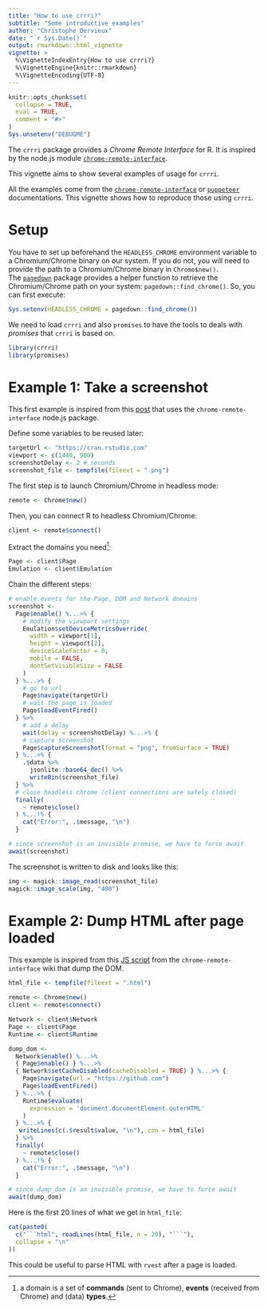 ```yaml
---
title: "How to use crrri?"
subtitle: "Some introductive examples"
author: "Christophe Dervieux"
date: "`r Sys.Date()`"
output: rmarkdown::html_vignette
vignette: >
  %\VignetteIndexEntry{How to use crrri?}
  %\VignetteEngine{knitr::rmarkdown}
  %\VignetteEncoding{UTF-8}
---
```


```r
knitr::opts_chunk$set(
  collapse = TRUE,
  eval = TRUE,
  comment = "#>"
)
Sys.unsetenv("DEBUGME")
```

The `crrri` package provides a _Chrome Remote Interface_ for R. It is inspired by the node.js module [`chrome-remote-interface`](https://www.npmjs.com/package/chrome-remote-interface).

This vignette aims to show several examples of usage for `crrri`.

All the examples come from the [`chrome-remote-interface`](https://www.npmjs.com/package/chrome-remote-interface) or [`puppeteer`](https://www.npmjs.com/package/puppeteer) documentations. This vignette shows how to reproduce those using `crrri`.

# Setup

You have to set up beforehand the `HEADLESS_CHROME` environment variable to a Chromium/Chrome binary on our system. If you do not, you will need to provide the path to a Chromium/Chrome binary in `Chrome$new()`.  
The [`pagedown`](https://cran.r-project.org/package=pagedown) package provides a helper function to retrieve the Chromium/Chrome path on your system: `pagedown::find_chrome()`. So, you can first execute:

```r
Sys.setenv(HEADLESS_CHROME = pagedown::find_chrome())
```

We need to load `crrri` and also `promises` to have the tools to deals with
_promises_ that `crrri` is based on.

```r
library(crrri)
library(promises)
```

# Example 1: Take a screenshot

This first example is inspired from this
[post](https://jonathanmh.com/taking-full-page-screenshots-headless-chrome/) that uses the `chrome-remote-interface` node.js package.

Define some variables to be reused later:

```r
targetUrl <- "https://cran.rstudio.com"
viewport <- c(1440, 900)
screenshotDelay <- 2 # seconds
screenshot_file <- tempfile(fileext = ".png")
```

The first step is to launch Chromium/Chrome in headless mode:

```r
remote <- Chrome$new()
```

Then, you can connect R to headless Chromium/Chrome:

```r
client <- remote$connect()
```

Extract the domains you need^[a domain is a set of **commands** (sent to Chrome), **events** (received from Chrome) and (data) **types**.]:

```r
Page <- client$Page
Emulation <- client$Emulation
```

Chain the different steps:

```r
# enable events for the Page, DOM and Network domains 
screenshot <-
  Page$enable() %...>% {
    # modify the viewport settings
    Emulation$setDeviceMetricsOverride(
      width = viewport[1],
      height = viewport[2],
      deviceScaleFactor = 0,
      mobile = FALSE,
      dontSetVisibleSize = FALSE
    )
  } %...>% {
    # go to url
    Page$navigate(targetUrl)
    # wait the page is loaded
    Page$loadEventFired()
  } %>% 
    # add a delay 
    wait(delay = screenshotDelay) %...>% {
    # capture screenshot
    Page$captureScreenshot(format = "png", fromSurface = TRUE)
  } %...>% {
    .$data %>% 
      jsonlite::base64_dec() %>% 
      writeBin(screenshot_file)
  } %>%
  # close headless chrome (client connections are safely closed)
  finally(
    ~ remote$close()
  ) %...!% {
    cat("Error:", .$message, "\n")
  }
```

```r
# since screenshot is an invisible promise, we have to force await 
await(screenshot)
```

The screenshot is written to disk and looks like this:
```r
img <- magick::image_read(screenshot_file)
magick::image_scale(img, "400")
```

# Example 2: Dump HTML after page loaded

This example is inspired from this [JS script](https://github.com/cyrus-and/chrome-remote-interface/wiki/Dump-HTML-after-page-load) from the `chrome-remote-interface` wiki that dump the DOM.

```r
html_file <- tempfile(fileext = ".html")

remote <- Chrome$new()
client <- remote$connect()

Network <- client$Network
Page <- client$Page
Runtime <- client$Runtime

dump_dom <- 
  Network$enable() %...>%
  { Page$enable() } %...>%
  { Network$setCacheDisabled(cacheDisabled = TRUE) } %...>% { 
    Page$navigate(url = "https://github.com")
    Page$loadEventFired()
  } %...>% { 
    Runtime$evaluate(
      expression = 'document.documentElement.outerHTML'
    ) 
  } %...>% {
   writeLines(c(.$result$value, "\n"), con = html_file) 
  } %>%
  finally(
    ~ remote$close()
  ) %...!% {
    cat("Error:", .$message, "\n")
  }
```

```r
# since dump_dom is an invisible promise, we have to force await 
await(dump_dom)
```

Here is the first 20 lines of what we get in `html_file`:

```r
cat(paste0(
  c("```html", readLines(html_file, n = 20), "```"), 
  collapse = "\n"
))
```

This could be useful to parse HTML with `rvest` after a page is loaded. 
